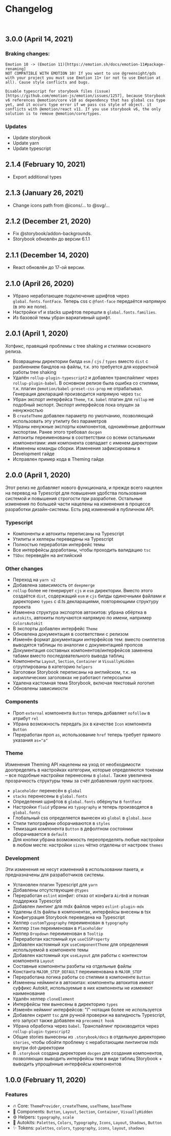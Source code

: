 
<Meta title="Intro / Changelog" />

# Changelog

<br />

## 3.0.0 (April 14, 2021)

### Braking changes:

    Emotion 10 -> (Emotion 11)[https://emotion.sh/docs/emotion-11#package-renaming]
    NOT COMPATIBLE WITH EMOTION 10! If you want to use @greensight/gds with your project you must use Emotion 11+ (or not to use Emotion at all). Cause style conflicts and bugs.

    Disable typescript for storybook files (issue)[https://github.com/emotion-js/emotion/issues/1257], because Storybook v6 references @emotion/core v10 as dependency that has global css type yet, and it occurs type error if we pass css style of object. it conflicts with @emotion/react v11. If you use storybook v6, the only solution is to remove @emotion/core/types.

### Updates

-   Update storybook
-   Update yarn
-   Update typescript

## 2.1.4 (February 10, 2021)

-   Export additional types

## 2.1.3 (January 26, 2021)

-   Change icons path from @icons/... to @svg/...

## 2.1.2 (December 21, 2020)

-   Fix @storybook/addon-backgrounds.
-   Storybook обновлён до версии 6.1.1

## 2.1.1 (December 14, 2020)

-   React обновлён до 17-ой версии.

## 2.1.0 (April 26, 2020)

-   Убрано неработающее подключение шрифтов через `global.fonts.fontFace`. Теперь css с `@font-face` передаётся напрямую (в это же поле).
-   Настройки vf и stacks шрифтов перешли в `global.fonts.families`.
-   Из базовой темы убран вариативный шрифт.

## 2.0.1 (April 1, 2020)

Хотфикс, правящий проблемы с tree shaking и стилями основного релиза.

-   Возвращены директории билда `esm` / `cjs` / `types` вместо `dist` с разбиением бандлов на файлы, т.к. это требуется для корректной работы tree shaking
-   Удалён `rollup-plugin-typescript2` и добавлен транспайлинг через `rollup-plugin-babel`. В основном релизе была ошибка со стилями, т.к. плагин `@emotion/babel-preset-css-prop` не отрабатывал. Генерация деклараций производится напрямую через `tsc`
-   Убран экспорт интерфейса `Theme`, т.к. `babel` плагин для `rollup` не подобный экспорт. Экспорт интерфейсов пока опущен за ненужностью
-   В `createTheme` добавлен параметр по умолчанию, позволяющий использовать эту утилиту без параметров
-   Убраны ненужные экспорты компонентов, одноимённые дефолтным экспортам. Ранее этого требовал `docgen`
-   Автокиты переименованы в соответствии со всеми остальными компонентами: имя компонента совпадает с именем директории
-   Изменены команды сборки. Изменения зафиксированы в Development гайде
-   Исправлен пример кода в Theming гайде

## 2.0.0 (April 1, 2020)

Этот релиз не добавляет нового функционала, и прежде всего нацелен на перевод на Typescript для повышения удобства пользования системой и повышения строгости при разработке. Остальные изменения по большей части нацелены на изменения в процессе разработки дизайн-системы. Есть ряд изменений в публичном API.

### Typescript

-   Компоненты и автокиты переписаны на Typescript
-   Утилиты и хелперы переведены на Typescript
-   Полностью переработан интерфейс темы
-   Все интерфейсы доработаны, чтобы проходить валидацию `tsc`
-   `TSDoc` переведён на английский

### Other changes

-   Переход на `yarn v2`
-   Добавлена зависимость от `deepmerge`
-   `rollup` более не генерирует `cjs` и `esm` директории. Вместо этого создаётся `dist`, содержащий `esm` и `cjs` билды одиночными файлами и директорию `types` с d.ts декларациями, повторяющими структуру проекта
-   Изменена структура экспортов автокитов: убрана обёртка в `autokits`, автокиты получаются напрямую по имени, например `ColorsAutokit`
-   В экспорты добавлен интерфейс `Theme`
-   Обновлена документация в соответствии с релизом
-   Изменён формат документации интерфейсов тем: вместо сниппетов выводятся таблицы по аналогии с документацией пропсов
-   Документация составных компонентов/интерфейсов заменена табами вместо последовательного вывода таблиц
-   Компоненты `Layout`, `Section`, `Container` и `VisuallyHidden` сгруппированы в категорию `helpers`
-   Заголовки Storybook переписаны на английском, т.к. на кириллических заголовках не работают гиперссылки
-   Удалена кастомная тема Storybook, включая текстовый логотип
-   Обновлены зависимости

### Components

-   Проп `external` компонента `Button` теперь добавляет `nofollow` в атрибут `rel`
-   Убрана возможность передать jsx в качестве `Icon` компонента `Button`
-   Переработан проп `as`, использование `href` теперь требует прямого указания `as="a"`

### Theme

Изменения Theming API нацелены на уход от необходимости доопределять в настройках категории, которые определяются токенам – все подобные настройки перенесены в `global`. Также увеличена прозрачность структуры темы за счёт добавления групп настроек.

-   `placeholder` перенесён в `global`
-   `stacks` перенесены в `global.fonts`
-   Определения шрифтов в `global.fonts` обёрнуты в `fontFace`
-   Настройки `fluid` убраны из `typography` и теперь производятся в `global.fonts`
-   Глобальный css определяется вынесен из `global` в `global.base`
-   Стили типографики оборачиваются в `styles`
-   Темизация компонента `Button` в дефолтном состоянии оборачивается в `default`
-   Для кнопки убрана возможность переопределять любые настройки в любом месте: настройки `sizes` чётко отделены от настроек `themes`

### Development

Эти изменения не несут изменений в использовании пакета, и предназначены для разработчиков системы.

-   Установлен плагин Typescript для `yarn`
-   Добавлены отсутствующие `@types`
-   Переработан `eslint` конфиг: отказ от конфига `AirBnB` и полная поддержка Typescript
-   Добавлен линтинг для mdx файлов через `eslint-plugin-mdx`
-   Удалены d.ts файлы в компонентах, интерфейсы внесены в tsx
-   Конфигурация Storybook переведена на Typescript
-   Хелпер `customTypography` переименован в `typography`
-   Хелпер `Item` переименован в `Placeholder`
-   Хелпер `Dropdown` переименован в `Tooltip`
-   Переработан кастомный хук `useCSSProperty`
-   Добавлен кастомный хук `useComponentTheme` для определения используемой в компоненте темы
-   Добавлен кастомный хук `useLayout` для работы с контекстом компонента `Layout`
-   Составные компоненты разбиты на отдельные файлы
-   Константа `MAJOR_STEP_DEFAULT` переименована в `MAJOR_STEP`
-   Переработана логика работы со стилями в компоненте `Button`
-   Изменены нейминги в автокитах: компоненты автокитов имеют суффикс Autokit, используемые в них компоненты не изменяют наименование
-   Удалён хелпер `cloneElement`
-   Интерфейсы тем вынесены в директорию `types`
-   Изменён нейминг интерфейсов: "I"-нотация более не используется
-   Добавлен скрипт `tsc` для ручной проверки на валидность Typescript, его запускт также добавлен на `precommit hook`
-   Убрана обработка через `babel`. Транспайлинг производится через `rollup-plugin-typescript2`
-   Общие stories вынесены из `.storybook/docs` в отдельную директорию `stories`, чтобы обойти проблему с неработающим линтингом mdx внутри dot-директории
-   В `.storybook` создана директория `docgen` для создания компонентов, позволяющих выводить интерфейсы тем в виде таблиц Storybook + выводить упрощённые интерфейсы компонентов

## 1.0.0 (February 11, 2020)

### Features

-   🔥 Core: `ThemeProvider`, `createTheme`, `useTheme`, `baseTheme`
-   🧱 Components: `Button`, `Layout`, `Section`, `Container`, `VisuallyHidden`
-   ⚙️ Helpers: `typography`, `scale`
-   🤖 Autokits: `Palettes`, `Colors`, `Typography`, `Icons`, `Layout`, `Shadows`, `Button`
-   ✨ Tokens: `palettes`, `colors`, `typography`, `icons`, `layout`, `shadows`

